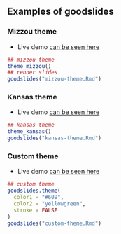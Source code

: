 ## Examples of goodslides

### Mizzou theme

- Live demo [can be seen here](mizzou/mizzou-theme)

```r
## mizzou theme
theme_mizzou()
## render slides
goodslides("mizzou-theme.Rmd")
```

### Kansas theme

- Live demo [can be seen here](kansas/kansas-theme)

```r
## kansas theme
theme_kansas()
goodslides("kansas-theme.Rmd")
```

### Custom theme

- Live demo [can be seen here](custom/custom-theme)

```r
## custom theme
goodslides.theme(
  color1 = "#609",
  color2 = "yellowgreen", 
  stroke = FALSE
)
goodslides("custom-theme.Rmd")
```
